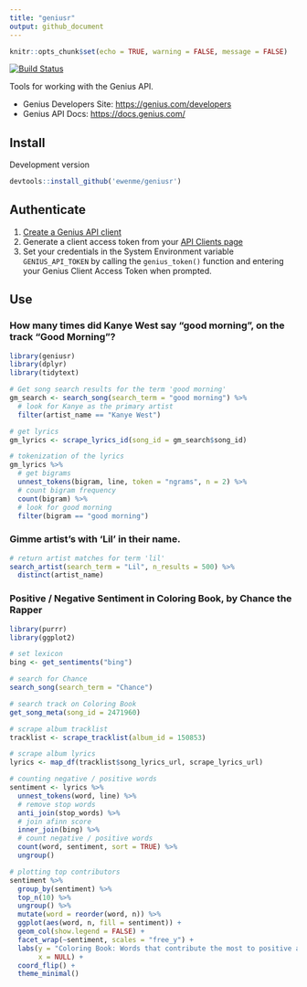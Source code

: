 ```yaml
---
title: "geniusr"
output: github_document
---
```


```r
knitr::opts_chunk$set(echo = TRUE, warning = FALSE, message = FALSE)
```

[![Build Status](https://travis-ci.org/ewenme/geniusr.png)](https://travis-ci.org/ewenme/geniusr) 

Tools for working with the Genius API.

- Genius Developers Site: [https://genius.com/developers](https://genius.com/developers)
- Genius API Docs: [https://docs.genius.com/](https://docs.genius.com/)

## Install

Development version

```r
devtools::install_github('ewenme/geniusr')
```

## Authenticate

1. [Create a Genius API client](https://genius.com/api-clients/new)
2. Generate a client access token from your [API Clients page](https://genius.com/api-clients)
3. Set your credentials in the System Environment variable `GENIUS_API_TOKEN` by calling the `genius_token()` function and entering your Genius Client Access Token when prompted.

## Use

### How many times did Kanye West say "good morning", on the track "Good Morning"?

```r

library(geniusr)
library(dplyr)
library(tidytext)

# Get song search results for the term 'good morning'
gm_search <- search_song(search_term = "good morning") %>%
  # look for Kanye as the primary artist
  filter(artist_name == "Kanye West")

# get lyrics
gm_lyrics <- scrape_lyrics_id(song_id = gm_search$song_id)

# tokenization of the lyrics
gm_lyrics %>%
  # get bigrams
  unnest_tokens(bigram, line, token = "ngrams", n = 2) %>%
  # count bigram frequency
  count(bigram) %>%
  # look for good morning
  filter(bigram == "good morning")
```

### Gimme artist's with 'Lil' in their name.

```r
# return artist matches for term 'lil'
search_artist(search_term = "Lil", n_results = 500) %>% 
  distinct(artist_name)

```

### Positive / Negative Sentiment in Coloring Book, by Chance the Rapper

```r

library(purrr)
library(ggplot2)

# set lexicon
bing <- get_sentiments("bing")

# search for Chance
search_song(search_term = "Chance")

# search track on Coloring Book
get_song_meta(song_id = 2471960)

# scrape album tracklist
tracklist <- scrape_tracklist(album_id = 150853)

# scrape album lyrics
lyrics <- map_df(tracklist$song_lyrics_url, scrape_lyrics_url)

# counting negative / positive words
sentiment <- lyrics %>%
  unnest_tokens(word, line) %>%
  # remove stop words
  anti_join(stop_words) %>%
  # join afinn score
  inner_join(bing) %>%
  # count negative / positive words
  count(word, sentiment, sort = TRUE) %>%
  ungroup()

# plotting top contributors
sentiment %>%
  group_by(sentiment) %>%
  top_n(10) %>%
  ungroup() %>%
  mutate(word = reorder(word, n)) %>%
  ggplot(aes(word, n, fill = sentiment)) +
  geom_col(show.legend = FALSE) +
  facet_wrap(~sentiment, scales = "free_y") +
  labs(y = "Coloring Book: Words that contribute the most to positive and negative sentiment",
       x = NULL) +
  coord_flip() +
  theme_minimal()
```

